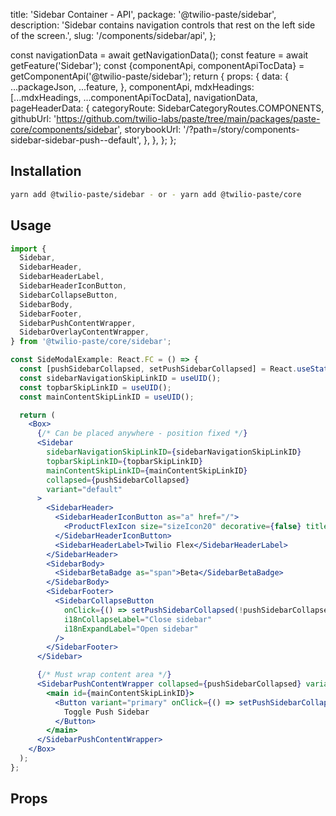   title: 'Sidebar Container - API',
  package: '@twilio-paste/sidebar',
  description: 'Sidebar contains navigation controls that rest on the left side of the screen.',
  slug: '/components/sidebar/api',
};




  const navigationData = await getNavigationData();
  const feature = await getFeature('Sidebar');
  const {componentApi, componentApiTocData} = getComponentApi('@twilio-paste/sidebar');
  return {
    props: {
      data: {
        ...packageJson,
        ...feature,
      },
      componentApi,
      mdxHeadings: [...mdxHeadings, ...componentApiTocData],
      navigationData,
      pageHeaderData: {
        categoryRoute: SidebarCategoryRoutes.COMPONENTS,
        githubUrl: 'https://github.com/twilio-labs/paste/tree/main/packages/paste-core/components/sidebar',
        storybookUrl: '/?path=/story/components-sidebar-sidebar-push--default',
      },
    },
  };
};

## Installation

```bash
yarn add @twilio-paste/sidebar - or - yarn add @twilio-paste/core
```

## Usage

```jsx
import {
  Sidebar,
  SidebarHeader,
  SidebarHeaderLabel,
  SidebarHeaderIconButton,
  SidebarCollapseButton,
  SidebarBody,
  SidebarFooter,
  SidebarPushContentWrapper,
  SidebarOverlayContentWrapper,
} from '@twilio-paste/core/sidebar';

const SideModalExample: React.FC = () => {
  const [pushSidebarCollapsed, setPushSidebarCollapsed] = React.useState(false);
  const sidebarNavigationSkipLinkID = useUID();
  const topbarSkipLinkID = useUID();
  const mainContentSkipLinkID = useUID();

  return (
    <Box>
      {/* Can be placed anywhere - position fixed */}
      <Sidebar
        sidebarNavigationSkipLinkID={sidebarNavigationSkipLinkID}
        topbarSkipLinkID={topbarSkipLinkID}
        mainContentSkipLinkID={mainContentSkipLinkID}
        collapsed={pushSidebarCollapsed}
        variant="default"
      >
        <SidebarHeader>
          <SidebarHeaderIconButton as="a" href="/">
            <ProductFlexIcon size="sizeIcon20" decorative={false} title="Go to Flex product homepage" />
          </SidebarHeaderIconButton>
          <SidebarHeaderLabel>Twilio Flex</SidebarHeaderLabel>
        </SidebarHeader>
        <SidebarBody>
          <SidebarBetaBadge as="span">Beta</SidebarBetaBadge>
        </SidebarBody>
        <SidebarFooter>
          <SidebarCollapseButton
            onClick={() => setPushSidebarCollapsed(!pushSidebarCollapsed)}
            i18nCollapseLabel="Close sidebar"
            i18nExpandLabel="Open sidebar"
          />
        </SidebarFooter>
      </Sidebar>

      {/* Must wrap content area */}
      <SidebarPushContentWrapper collapsed={pushSidebarCollapsed} variant="default">
        <main id={mainContentSkipLinkID}>
          <Button variant="primary" onClick={() => setPushSidebarCollapsed(!pushSidebarCollapsed)}>
            Toggle Push Sidebar
          </Button>
        </main>
      </SidebarPushContentWrapper>
    </Box>
  );
};
```

## Props

<PropsTable componentApi={props.componentApi} />

